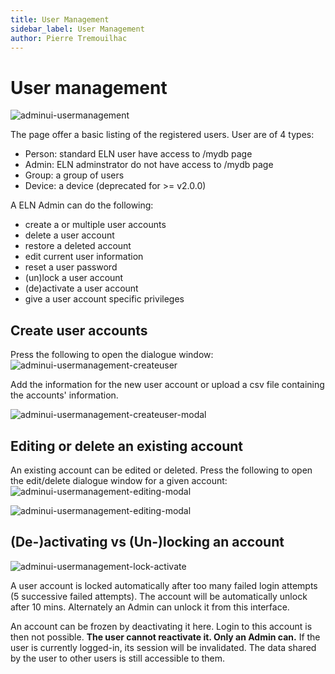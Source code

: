 ```yaml
---
title: User Management
sidebar_label: User Management
author: Pierre Tremouilhac
---
```


# User management

![adminui-usermanagement](@site/static/img/admin_ui/admin_ui/admin_ui-user_management.png)

The page offer a basic listing of the registered users.
User are of 4 types:
- Person: standard ELN user have access to /mydb page 
- Admin: ELN adminstrator do not have access to /mydb page
- Group: a group of users
- Device: a device (deprecated for >= v2.0.0)

A ELN Admin can do the following:
- create a or multiple user accounts
- delete a user account
- restore a deleted account
- edit current user information
- reset a user password
- (un)lock a user account
- (de)activate a user account
- give a user account specific privileges

## Create user accounts 

Press the following to open the dialogue window:
![adminui-usermanagement-createuser](@site/static/img/admin_ui/admin_ui/admin_ui-user_management-newuser.png)

Add the information for the new user account or upload a csv file containing the accounts' information.

![adminui-usermanagement-createuser-modal](@site/static/img/admin_ui/admin_ui/admin_ui-user_management-newuser-mod.png)

## Editing or delete an existing account

An existing account can be edited or deleted. 
Press the following to open the edit/delete dialogue window for a given account: 
![adminui-usermanagement-editing-modal](@site/static/img/admin_ui/admin_ui/admin_ui-user_management-editing.png)

![adminui-usermanagement-editing-modal](@site/static/img/admin_ui/admin_ui/admin_ui-user_management-deleting-mod.png)



## (De-)activating vs (Un-)locking an account

![adminui-usermanagement-lock-activate](@site/static/img/admin_ui/admin_ui/admin_ui-user_management-lock-activate.png)

A user account is locked automatically after too many failed login attempts (5 successive failed attempts).
The account will be automatically unlock after 10 mins.
Alternately an Admin can unlock it from this interface.

An account can be frozen by deactivating it here. Login to this account is then not possible.
__The user cannot reactivate it. Only an Admin can.__
If the user is currently logged-in, its session will be invalidated.
The data shared by the user to other users is still accessible to them.






